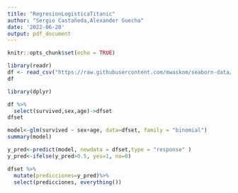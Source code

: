```yaml
---
title: "RegresionLogisticaTitanic"
author: "Sergio Castañeda,Alexander Guecha"
date: '2022-06-20'
output: pdf_document
---
```


```r
knitr::opts_chunk$set(echo = TRUE)
```

```r
library(readr)
df <- read_csv("https://raw.githubusercontent.com/mwaskom/seaborn-data/master/titanic.csv")
df
```

```r
library(dplyr)

df %>% 
  select(survived,sex,age)->dfset
dfset

```

```r
model<-glm(survived ~ sex+age, data=dfset, family = "binomial")
summary(model)
```

```r
y_pred<-predict(model, newdata = dfset,type = "response" )
y_pred<-ifelse(y_pred>0.5, yes=1, no=0)
```

```r
dfset %>% 
  mutate(predicciones=y_pred)%>%
  select(predicciones, everything())
```


